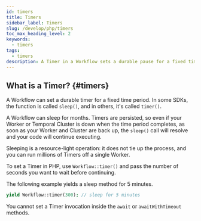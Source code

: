 ```yaml
---
id: timers
title: Timers
sidebar_label: Timers
slug: /develop/php/timers
toc_max_heading_level: 2
keywords:
  - timers
tags:
  - timers
description: A Timer in a Workflow sets a durable pause for a fixed time. Even after downtimes, your Workflow resumes execution. Lightweight and scalable, millions of Timers can run on a single Worker.
---
```


## What is a Timer? {#timers}

A Workflow can set a durable timer for a fixed time period.
In some SDKs, the function is called `sleep()`, and in others, it's called `timer()`.

A Workflow can sleep for months.
Timers are persisted, so even if your Worker or Temporal Cluster is down when the time period completes, as soon as your Worker and Cluster are back up, the `sleep()` call will resolve and your code will continue executing.

Sleeping is a resource-light operation: it does not tie up the process, and you can run millions of Timers off a single Worker.

To set a Timer in PHP, use `Workflow::timer()` and pass the number of seconds you want to wait before continuing.

The following example yields a sleep method for 5 minutes.

```php
yield Workflow::timer(300); // sleep for 5 minutes
```

You cannot set a Timer invocation inside the `await` or `awaitWithTimeout` methods.
